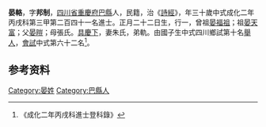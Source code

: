 {{明清人物信息框
| 姓名 = 晏輅
| 原名 =
| 圖片名稱= 
| 圖片大小 =
| 圖片說明 = 
| 最高職務 =
| 國家 = 大明 
| 爵位 =
| 籍貫 = [[四川省|四川省]][[重慶府|重慶府]][[巴縣_(重慶)|巴縣]]
| 族裔 = 
| 旗籍 = 
| 字號 = 
| 諡號 =
| 出生日期 = 正月二十二日
| 出生地點 =
| 逝世日期 = 
| 逝世地點 =
| 墓葬 =
| 配偶 = 朱氏
| 親屬 = 曾祖[[晏福祖|晏福祖]]，祖[[晏天富|晏天富]]，父[[晏暟|晏暟]]，母張氏
| 出身 =
* 成化二年丙戌科進士
| 經歷 =
| 著作 =  
*
*
*
}}
'''晏輅'''{{BD|1437年||1496年||}}，字'''邦制'''，[[四川省|四川省]][[重慶府|重慶府]][[巴縣_(重慶)|巴縣]]人，民籍，治《[[詩經|詩經]]》，年三十歲中式成化二年丙戌科第三甲第二百四十一名進士。正月二十二日生，行一，曾祖[[晏福祖|晏福祖]]；祖[[晏天富|晏天富]]；父[[晏暟|晏暟]]；母張氏。[[具慶下|具慶下]]，妻朱氏，弟軌。由國子生中式四川鄉試第十名[[舉人|舉人]]，[[會試|會試]]中式第六十二名<ref>《成化二年丙戌科進士登科錄》</ref>。

== 参考资料 ==
{{reflist}}

{{成化二年丙戌科殿试金榜}}

{{Authority control}}

{{DEFAULTSORT:Y}}
[[Category:晏姓|Category:晏姓]]
[[Category:巴縣人|Category:巴縣人]]


{{明朝人物小作品}}